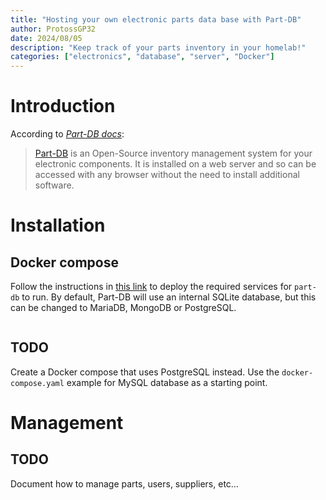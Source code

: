 ```yaml
---
title: "Hosting your own electronic parts data base with Part-DB"
author: ProtossGP32
date: 2024/08/05
description: "Keep track of your parts inventory in your homelab!"
categories: ["electronics", "database", "server", "Docker"]
---
```


# Introduction

According to [_Part-DB docs_][part-db-docs]:

> [Part-DB][github-part-db] is an Open-Source inventory management system for your electronic components. It is installed on a web server and so can be accessed with any browser without the need to install additional software.

# Installation
## Docker compose

Follow the instructions in [this link][part-db-docker-compose] to deploy the required services for `part-db` to run. By default, Part-DB will use an internal SQLite database, but this can be changed to MariaDB, MongoDB or PostgreSQL.

```.yaml

```

::: {.callout-warning}
# TODO
Create a Docker compose that uses PostgreSQL instead. Use the `docker-compose.yaml` example for MySQL database as a starting point.
:::

# Management

::: {.callout-warning}
# TODO
Document how to manage parts, users, suppliers, etc...
:::

<!-- LINKS -->
[part-db-docs]: https://docs.part-db.de
[part-db-docker-compose]: https://docs.part-db.de/installation/installation_docker.html
[github-part-db]: https://github.com/Part-DB/Part-DB-server